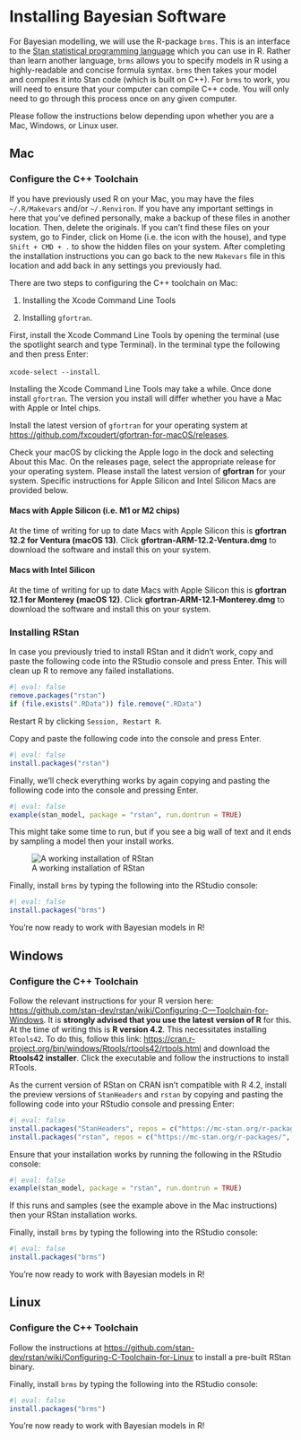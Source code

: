# Installing Bayesian Software

For Bayesian modelling, we will use the R-package `brms`. This is an interface to the [Stan statistical programming language](https://mc-stan.org/) which you can use in R. Rather than learn another language, `brms` allows you to specify models in R using a highly-readable and concise formula syntax. `brms` then takes your model and compiles it into Stan code (which is built on C++). For `brms` to work, you will need to ensure that your computer can compile C++ code. You will only need to go through this process once on any given computer.

Please follow the instructions below depending upon whether you are a Mac, Windows, or Linux user.

## Mac

### Configure the C++ Toolchain

If you have previously used R on your Mac, you may have the files `~/.R/Makevars` and/or `~/.Renviron`. If you have any important settings in here that you've defined personally, make a backup of these files in another location. Then, delete the originals. If you can't find these files on your system, go to Finder, click on Home (i.e. the icon with the house), and type `Shift + CMD + .` to show the hidden files on your system. After completing the installation instructions you can go back to the new `Makevars` file in this location and add back in any settings you previously had.

There are two steps to configuring the C++ toolchain on Mac:

1.  Installing the Xcode Command Line Tools

2.  Installing `gfortran`.

First, install the Xcode Command Line Tools by opening the terminal (use the spotlight search and type Terminal). In the terminal type the following and then press Enter:

`xcode-select --install`.

Installing the Xcode Command Line Tools may take a while. Once done install `gfortran`. The version you install will differ whether you have a Mac with Apple or Intel chips.

Install the latest version of `gfortran` for your operating system at <https://github.com/fxcoudert/gfortran-for-macOS/releases>. 

Check your macOS by clicking the Apple logo in the dock and selecting About this Mac. On the releases page, select the appropriate release for your operating system. Please install the latest version of **gfortran** for your system. Specific instructions for Apple Silicon and Intel Silicon Macs are provided below.

#### Macs with Apple Silicon (i.e. M1 or M2 chips)

At the time of writing for up to date Macs with Apple Silicon this is **gfortran 12.2 for Ventura (macOS 13)**. Click **gfortran-ARM-12.2-Ventura.dmg** to download the software and install this on your system.

#### Macs with Intel Silicon

At the time of writing for up to date Macs with Apple Silicon this is **gfortran 12.1 for Monterey (macOS 12)**. Click **gfortran-ARM-12.1-Monterey.dmg** to download the software and install this on your system.

### Installing RStan

In case you previously tried to install RStan and it didn't work, copy and paste the following code into the RStudio console and press Enter. This will clean up R to remove any failed installations.

```r
#| eval: false
remove.packages("rstan")
if (file.exists(".RData")) file.remove(".RData")
```

Restart R by clicking `Session, Restart R`.

Copy and paste the following code into the console and press Enter.

```r
#| eval: false
install.packages("rstan")
```

Finally, we'll check everything works by again copying and pasting the following code into the console and pressing Enter.

```r
#| eval: false
example(stan_model, package = "rstan", run.dontrun = TRUE)
```

This might take some time to run, but if you see a big wall of text and it ends by sampling a model then your install works.

![A working installation of RStan](img/stan-install-sampling.png)

Finally, install `brms` by typing the following into the RStudio console:

```r
#| eval: false
install.packages("brms")
```

You're now ready to work with Bayesian models in R!

## Windows

### Configure the C++ Toolchain

Follow the relevant instructions for your R version here: [https://github.com/stan-dev/rstan/wiki/Configuring-C---Toolchain-for-Windows](https://github.com/stan-dev/rstan/wiki/Configuring-C—Toolchain-for-Windows). It is **strongly advised that you use the latest version of R** for this. At the time of writing this is **R version 4.2**. This necessitates installing `RTools42`. To do this, follow this link: <https://cran.r-project.org/bin/windows/Rtools/rtools42/rtools.html> and download the **Rtools42 installer**. Click the executable and follow the instructions to install RTools.

As the current version of RStan on CRAN isn't compatible with R 4.2, install the preview versions of `StanHeaders` and `rstan` by copying and pasting the following code into your RStudio console and pressing Enter:

```r
#| eval: false
install.packages("StanHeaders", repos = c("https://mc-stan.org/r-packages/", getOption("repos")))
install.packages("rstan", repos = c("https://mc-stan.org/r-packages/", getOption("repos")))
```

Ensure that your installation works by running the following in the RStudio console:

```r
#| eval: false
example(stan_model, package = "rstan", run.dontrun = TRUE)
```

If this runs and samples (see the example above in the Mac instructions) then your RStan installation works.

Finally, install `brms` by typing the following into the RStudio console:

```r
#| eval: false
install.packages("brms")
```

You're now ready to work with Bayesian models in R!

## Linux

### Configure the C++ Toolchain

Follow the instructions at <https://github.com/stan-dev/rstan/wiki/Configuring-C-Toolchain-for-Linux> to install a pre-built RStan binary.

Finally, install `brms` by typing the following into the RStudio console:

```r
#| eval: false
install.packages("brms")
```

You're now ready to work with Bayesian models in R!
